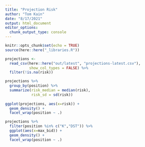 ```yaml
---
title: "Projection Risk"
author: "Tom Kain"
date: "8/17/2021"
output: html_document
editor_options: 
  chunk_output_type: console
---
```


```r
knitr::opts_chunk$set(echo = TRUE)
source(here::here("_libraries.R"))
```

```r
projections <- 
  read_csv(here::here("out/latest", "projections-latest.csv"),
           show_col_types = FALSE) %>% 
  filter(!is.na(risk))
```


```r
projections %>% 
  group_by(position) %>% 
  summarize(risk_median = median(risk),
            risk_sd = sd(risk))
  
ggplot(projections, aes(x=risk)) +
  geom_density() +
  facet_wrap(position ~ .)
```

```r
projections %>% 
  filter(position %in% c("K","DST")) %>% 
  ggplot(aes(x=max_bid)) +
  geom_density() +
  facet_wrap(position ~ .)
```
